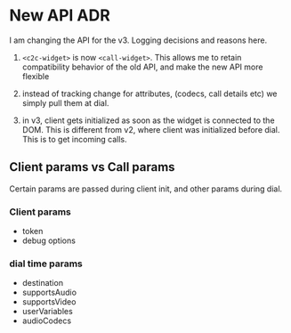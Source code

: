 # New API ADR

I am changing the API for the v3. Logging decisions and reasons here.

1. `<c2c-widget>` is now `<call-widget>`. This allows me to retain compatibility behavior of the old API, and make the 
    new API more flexible

2. instead of tracking change for attributes, (codecs, call details etc) we simply pull them at dial.

3. in v3, client gets initialized as soon as the widget is connected to the DOM.
    This is different from v2, where client was initialized before dial. 
    This is to get incoming calls.


## Client params vs Call params

Certain params are passed during client init, and other params during dial. 

### Client params

- token
- debug options 

### dial time params

- destination
- supportsAudio
- supportsVideo
- userVariables
- audioCodecs


